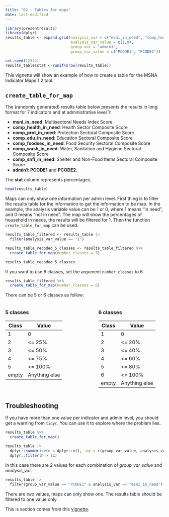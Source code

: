 ```yaml
---
title: "02 - Tables for maps"
date: last-modified
---
```


```r
library(presentresults)
library(dplyr)
results_table <- expand.grid(analysis_var = c("msni_in_need", "comp_health_in_need", "comp_prot_in_need", "comp_edu_in_need", "comp_foodsec_in_need","comp_wash_in_need",        "comp_snfi_in_need"),
                             analysis_var_value = c(1,0),
                             group_var = "admin1",
                             group_var_value = c("PCODE1", "PCODE2"))

set.seed(12344)
results_table$stat <-runif(nrow(results_table))
```

This vignette will show an example of how to create a table for the MSNA Indicator Maps 1.2 tool.

## `create_table_for_map`

The (randomly generated) results table below presents the results in long format for 7 indicators and at administrative level 1:

- **msni_in_need**: Multisectoral Needs Index Score  
- **comp_health_in_need**: Health Sector Composite Score  
- **comp_prot_in_need**: Protection Sectoral Composite Score  
- **comp_edu_in_need**: Education Sectoral Composite Score  
- **comp_foodsec_in_need**: Food Security Sectoral Composite Score  
- **comp_wash_in_need**: Water, Sanitation and Hygiene Sectoral Composite Score  
- **comp_snfi_in_need**: Shelter and Non-Food Items Sectoral Composite Score  
- **admin1**: **PCODE1** and **PCODE2**.  

The **stat** column represents percentages.

```r
head(results_table)
```

Maps can only show one information per admin level. First thing is to filter the results table for the information to get the information to be map. In the example, the analysis variable value can be 1 or 0, where 1 means "in need", and 0 means "not in need". The map will show the percentages of household in needs, the results will be filtered for 1. Then the function `create_table_for_map` can be used.

```r
results_table_filtered <- results_table |> 
  filter(analysis_var_value == "1")

results_table_recoded_5_classes <- results_table_filtered %>% 
  create_table_for_map(number_classes = 5)

results_table_recoded_5_classes
```

If you want to use 6 classes, set the argument `number_classes` to 6.

```r
results_table_filtered %>% 
  create_table_for_map(number_classes = 6)
```


There can be 5 or 6 classes as follow:

:::: {.columns}

::: {.column width="45%"}
### 5 classes

| Class | Value         |
|-------|---------------|
| 1     | 0             |
| 2     | \<= 25%       |
| 3     | \<= 50%       |
| 4     | \<= 75%       |
| 5     | \<= 100%      |
| empty | Anything else |
:::

::: {.column width="10%"}
<!-- empty column to create gap -->
:::

::: {.column width="45%"}
### 6 classes

| Class | Value         |
|-------|---------------|
| 1     | 0             |
| 2     | \<= 20%       |
| 3     | \<= 40%       |
| 4     | \<= 60%       |
| 5     | \<= 80%       |
| 6     | \<= 100%      |
| empty | Anything else |
:::

::::

## Troubleshooting

If you have more than one value per indicator and admin level, you should get a warning from `tidyr`. You can use it to explore where the problem lies.

```r
results_table %>% 
  create_table_for_map()
```
```r
results_table |>
  dplyr::summarise(n = dplyr::n(), .by = c(group_var_value, analysis_var)) |>
  dplyr::filter(n > 1L)
```

In this case there are 2 values for each combination of *group_var_value* and *analysis_var*.

```r
results_table |>
  filter(group_var_value == "PCODE1" & analysis_var == "msni_in_need")
```
There are two values, maps can only show one. The results table should be filtered to one value only.

This is section comes from this [vignette](https://impact-initiatives.github.io/presentresults/articles/create-table-for-map.html). 
